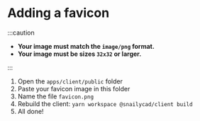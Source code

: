 # Adding a favicon

:::caution

- **Your image must match the `image/png` format.**
- **Your image must be sizes `32x32` or larger.**

:::

1. Open the `apps/client/public` folder
2. Paste your favicon image in this folder
3. Name the file `favicon.png`
4. Rebuild the client: `yarn workspace @snailycad/client build`
5. All done!
